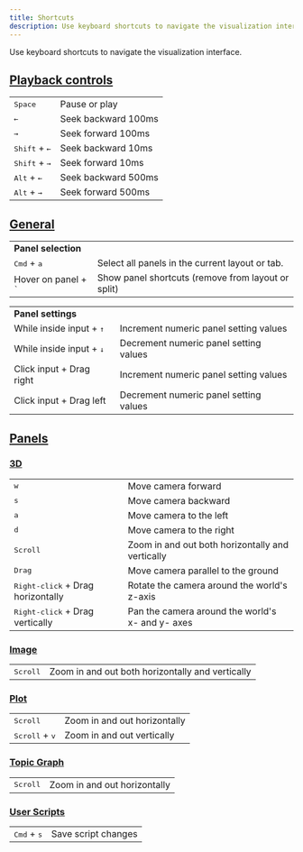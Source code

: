 ```yaml
---
title: Shortcuts
description: Use keyboard shortcuts to navigate the visualization interface.
---
```


Use keyboard shortcuts to navigate the visualization interface.

## [Playback controls](/docs/visualization/playback)

<table>
  <tbody style={{ display: "inline-table", width: "100%" }}>
    <tr>
      <td style={{ width: 280 }}>
        <kbd>Space</kbd>
      </td>
      <td>Pause or play</td>
    </tr>
    <tr>
      <td style={{ width: 280 }}>
        <kbd>←</kbd>
      </td>
      <td>Seek backward 100ms</td>
    </tr>
    <tr>
      <td style={{ width: 280 }}>
        <kbd>→</kbd>
      </td>
      <td>Seek forward 100ms</td>
    </tr>
    <tr>
      <td style={{ width: 280 }}>
        <kbd>Shift</kbd> + <kbd>←</kbd>
      </td>
      <td>Seek backward 10ms</td>
    </tr>
    <tr>
      <td style={{ width: 280 }}>
        <kbd>Shift</kbd> + <kbd>→</kbd>
      </td>
      <td>Seek forward 10ms</td>
    </tr>
    <tr>
      <td style={{ width: 280 }}>
        <kbd>Alt</kbd> + <kbd>←</kbd>
      </td>
      <td>Seek backward 500ms</td>
    </tr>
    <tr>
      <td style={{ width: 280 }}>
        <kbd>Alt</kbd> + <kbd>→</kbd>
      </td>
      <td>Seek forward 500ms</td>
    </tr>
  </tbody>
</table>

## [General](/docs/visualization/panels/introduction)

<table>
  <tbody style={{ display: "inline-table", width: "100%" }}>
    <tr>
      <td colSpan={2}>
        <b>Panel selection</b>
      </td>
    </tr>
    <tr>
      <td style={{ width: 280 }}>
        <kbd>Cmd</kbd> + <kbd>a</kbd>
      </td>
      <td>Select all panels in the current layout or tab.</td>
    </tr>
    <tr>
      <td>
        Hover on panel + <kbd>`</kbd>
      </td>
      <td>Show panel shortcuts (remove from layout or split)</td>
    </tr>
  </tbody>
</table>

<table>
  <tbody style={{ display: "inline-table", width: "100%" }}>
    <tr>
      <td colSpan={2}>
        <b>Panel settings</b>
      </td>
    </tr>
    <tr>
      <td style={{ width: 280 }}>
        While inside input + <kbd>↑</kbd>
      </td>
      <td>Increment numeric panel setting values</td>
    </tr>
    <tr>
      <td>
        While inside input + <kbd>↓</kbd>
      </td>
      <td>Decrement numeric panel setting values</td>
    </tr>
    <tr>
      <td>Click input + Drag right</td>
      <td>Increment numeric panel setting values</td>
    </tr>
    <tr>
      <td>Click input + Drag left</td>
      <td>Decrement numeric panel setting values</td>
    </tr>
  </tbody>
</table>

## [Panels](/docs/visualization/panels/introduction)

### [3D](/docs/visualization/panels/3d)

<table>
  <tbody style={{ display: "inline-table", width: "100%" }}>
    <tr>
      <td style={{ width: 280 }}>
        <kbd>w</kbd>
      </td>
      <td>Move camera forward</td>
    </tr>
    <tr>
      <td style={{ width: 280 }}>
        <kbd>s</kbd>
      </td>
      <td>Move camera backward</td>
    </tr>
    <tr>
      <td style={{ width: 280 }}>
        <kbd>a</kbd>
      </td>
      <td>Move camera to the left</td>
    </tr>
    <tr>
      <td style={{ width: 280 }}>
        <kbd>d</kbd>
      </td>
      <td>Move camera to the right</td>
    </tr>
    <tr>
      <td style={{ width: 280 }}>
        <kbd>Scroll</kbd>
      </td>
      <td>Zoom in and out both horizontally and vertically</td>
    </tr>
    <tr>
      <td style={{ width: 280 }}>
        <kbd>Drag</kbd>
      </td>
      <td>Move camera parallel to the ground</td>
    </tr>
    <tr>
      <td style={{ width: 280 }}>
        <kbd>Right-click</kbd> + Drag horizontally
      </td>
      <td>Rotate the camera around the world's z-axis</td>
    </tr>
    <tr>
      <td style={{ width: 280 }}>
        <kbd>Right-click</kbd> + Drag vertically
      </td>
      <td>Pan the camera around the world's x- and y- axes</td>
    </tr>
  </tbody>
</table>

### [Image](/docs/visualization/panels/image)

<table>
  <tbody style={{ display: "inline-table", width: "100%" }}>
    <tr>
      <td style={{ width: 280 }}>
        <kbd>Scroll</kbd>
      </td>
      <td>Zoom in and out both horizontally and vertically</td>
    </tr>
  </tbody>
</table>

### [Plot](/docs/visualization/panels/plot)

<table>
  <tbody style={{ display: "inline-table", width: "100%" }}>
    <tr>
      <td style={{ width: 280 }}>
        <kbd>Scroll</kbd>
      </td>
      <td>Zoom in and out horizontally</td>
    </tr>
    <tr>
      <td style={{ width: 280 }}>
        <kbd>Scroll</kbd> + <kbd>v</kbd>
      </td>
      <td>Zoom in and out vertically</td>
    </tr>
  </tbody>
</table>

### [Topic Graph](/docs/visualization/panels/topic-graph)

<table>
  <tbody style={{ display: "inline-table", width: "100%" }}>
    <tr>
      <td style={{ width: 280 }}>
        <kbd>Scroll</kbd>
      </td>
      <td>Zoom in and out horizontally</td>
    </tr>
  </tbody>
</table>

### [User Scripts](/docs/visualization/panels/user-scripts)

<table>
  <tbody style={{ display: "inline-table", width: "100%" }}>
    <tr>
      <td style={{ width: 280 }}>
        <kbd>Cmd</kbd> + <kbd>s</kbd>
      </td>
      <td>Save script changes</td>
    </tr>
  </tbody>
</table>
